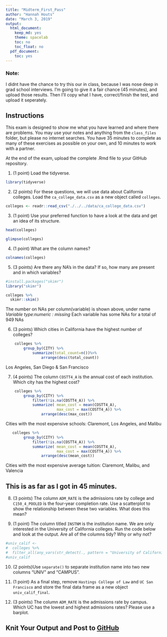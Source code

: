 ```yaml
---
title: "Midterm_First_Pass"
author: "Hannah Houts"
date: "March 3, 2019"
output: 
  html_document:
    keep_md: yes
    theme: spacelab
    toc: no
    toc_float: no
  pdf_document:
    toc: yes
---
```

### Note:
I didnt have the chance to try this our in class, because I was nose deep in grad school interviews. I'm going to give it a fair chance (45 minutes), and upload those results. Then I'll copy what I have, correct/finish the test, and upload it seperately. 


## Instructions
This exam is designed to show me what you have learned and where there are problems. You may use your notes and anything from the `class_files` folder, but please no internet searches. You have 35 minutes to complete as many of these exercises as possible on your own, and 10 minutes to work with a partner.  

At the end of the exam, upload the complete .Rmd file to your GitHub repository.  

1. (1 point) Load the tidyverse.
```r
library(tidyverse)
```

2. (2 points) For these questions, we will use data about California colleges. Load the `ca_college_data.csv` as a new object called `colleges`.

```r
colleges <- readr::read_csv("./../../data/ca_college_data.csv")
```

3. (1 point) Use your preferred function to have a look at the data and get an idea of its structure.
```r
head(colleges)
```
```r
glimpse(colleges)
```


4. (1 point) What are the column names?

```r
colnames(colleges)
```

5. (3 points) Are there any NA's in the data? If so, how many are present and in which variables?

```r
#install.packages("skimr")
library("skimr")

colleges %>% 
  skimr::skim()

```

The number on NAs per column(variable) is shown above, under name _Variable type:numeric : missing_
Each variable has some NAs for a total of 949 NAs

6. (3 points) Which cities in California have the highest number of colleges?

```r
    colleges %>%
        group_by(CITY) %>%
            summarize(total_count=n())%>%
                arrange(desc(total_count))

```
Los Angeles, San Diego & San Francisco


7. (4 points) The column `COSTT4_A` is the annual cost of each institution. Which city has the highest cost?
```r
    colleges %>%
        group_by(CITY) %>%
            filter(!is.na(COSTT4_A)) %>%
            summarize( mean_cost = mean(COSTT4_A),
                       max_cost = max(COSTT4_A)) %>%
                arrange(desc(max_cost))
```
Cities with the most expensive schools: Claremont, Los Angeles, and Malibu

```r
   colleges %>%
        group_by(CITY) %>%
            filter(!is.na(COSTT4_A)) %>%
            summarize( mean_cost = mean(COSTT4_A),
                       max_cost = max(COSTT4_A)) %>%
                arrange(desc(mean_cost))
```
Cities with the most expensive average tuition: Claremont, Malibu, and Valencia


## This is as far as I got in 45 minutes. 


8. (3 points) The column `ADM_RATE` is the admissions rate by college and `C150_4_POOLED` is the four-year completion rate. Use a scatterplot to show the relationship between these two variables. What does this mean?

9. (1 point) The column titled `INSTNM` is the institution name. We are only interested in the University of California colleges. Run the code below and look at the output. Are all of the columns tidy? Why or why not?
```r
#univ_calif <- 
#  colleges %>% 
#  filter_all(any_vars(str_detect(., pattern = "University of California")))
#univ_calif
```

10. (2 points)Use `separate()` to separate institution name into two new columns "UNIV" and "CAMPUS".

11. (1 point) As a final step, remove `Hastings College of Law` and `UC San Francisco` and store the final data frame as a new object `univ_calif_final`.

12. (3 points) The column `ADM_RATE` is the admissions rate by campus. Which UC has the lowest and highest admissions rates? Please use a barplot.

## Knit Your Output and Post to [GitHub](https://github.com/FRS417-DataScienceBiologists)